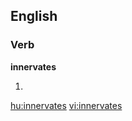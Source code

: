 
==English==

===Verb===
'''innervates'''

# {{third-person singular of|[[innervate]]}}

[[hu:innervates]]
[[vi:innervates]]
